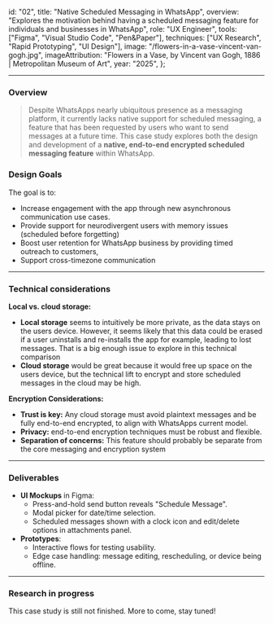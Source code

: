   id: "02",
  title: "Native Scheduled Messaging in WhatsApp",
  overview:
    "Explores the motivation behind having a scheduled messaging feature for individuals and businesses in WhatsApp",
  role: "UX Engineer",
  tools: ["Figma", "Visual Studio Code", "Pen&Paper"],
  techniques: ["UX Research", "Rapid Prototyping", "UI Design"],
  image: "/flowers-in-a-vase-vincent-van-gogh.jpg",
  imageAttribution:
    "Flowers in a Vase, by Vincent van Gogh, 1886 | Metropolitan Museum of Art",
  year: "2025",
};

---

### Overview

> Despite WhatsApps nearly ubiquitous presence as a messaging platform, it currently lacks native support for scheduled messaging, a feature that has been requested by users who want to send messages at a future time. This case study explores both the design and development of a **native, end-to-end encrypted scheduled messaging feature** within WhatsApp.

### Design Goals

The goal is to:

- Increase engagement with the app through new asynchronous communication use cases.
- Provide support for neurodivergent users with memory issues (scheduled before forgetting)
- Boost user retention for WhatsApp business by providing timed outreach to customers,
- Support cross-timezone communication

---

### Technical considerations

**Local vs. cloud storage:**

- **Local storage** seems to intuitively be more private, as the data stays on the users device. However, it seems likely that this data could be erased if a user uninstalls and re-installs the app for example, leading to lost messages. That is a big enough issue to explore in this technical comparison
- **Cloud storage** would be great because it would free up space on the users device, but the technical lift to encrypt and store scheduled messages in the cloud may be high.

**Encryption Considerations:**

- **Trust is key:** Any cloud storage must avoid plaintext messages and be fully end-to-end encrypted, to align with WhatsApps current model.
- **Privacy:** end-to-end encryption techniques must be robust and flexible.
- **Separation of concerns:** This feature should probably be separate from the core messaging and encryption system

---

### **Deliverables**

- **UI Mockups** in Figma:
  - Press-and-hold send button reveals "Schedule Message".
  - Modal picker for date/time selection.
  - Scheduled messages shown with a clock icon and edit/delete options in attachments panel.
- **Prototypes**:
  - Interactive flows for testing usability.
  - Edge case handling: message editing, rescheduling, or device being offline.

---

### Research in progress

This case study is still not finished. More to come, stay tuned!
